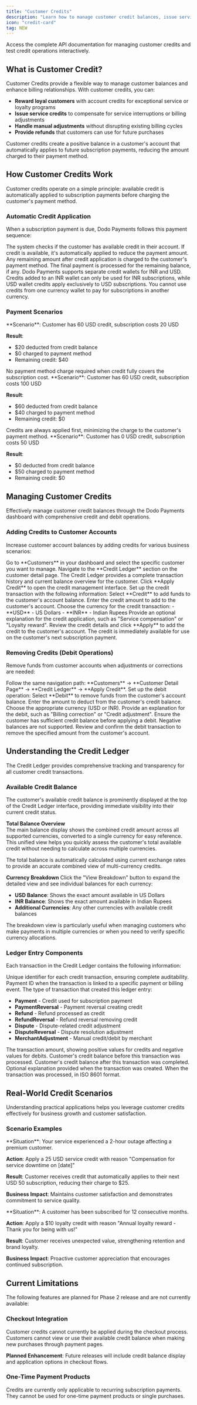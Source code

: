```yaml
---
title: "Customer Credits"
description: "Learn how to manage customer credit balances, issue service credits, and handle billing adjustments seamlessly with Dodo Payments."
icon: "credit-card"
tag: NEW
---
```


<CardGroup cols={1}>
<Card title="API Reference - Customer Credits" icon="code" href="/api-reference/customers/get-customer-wallets">
  Access the complete API documentation for managing customer credits and test credit operations interactively.
</Card>
</CardGroup>

## What is Customer Credit?

Customer Credits provide a flexible way to manage customer balances and enhance billing relationships. With customer credits, you can:

- **Reward loyal customers** with account credits for exceptional service or loyalty programs
- **Issue service credits** to compensate for service interruptions or billing adjustments
- **Handle manual adjustments** without disrupting existing billing cycles
- **Provide refunds** that customers can use for future purchases

<Info>
Customer credits create a positive balance in a customer's account that automatically applies to future subscription payments, reducing the amount charged to their payment method.
</Info>

## How Customer Credits Work

Customer credits operate on a simple principle: available credit is automatically applied to subscription payments before charging the customer's payment method.

### Automatic Credit Application

When a subscription payment is due, Dodo Payments follows this payment sequence:

<Steps>
<Step title="Check Credit Balance">
The system checks if the customer has available credit in their account.
</Step>

<Step title="Apply Available Credit">
If credit is available, it's automatically applied to reduce the payment amount.
</Step>

<Step title="Calculate Remaining Balance">
Any remaining amount after credit application is charged to the customer's payment method.
</Step>

<Step title="Process Payment">
The final payment is processed for the remaining balance, if any.
</Step>
</Steps>

<Info>
Dodo Payments supports separate credit wallets for INR and USD. Credits added to an INR wallet can only be used for INR subscriptions, while USD wallet credits apply exclusively to USD subscriptions. You cannot use credits from one currency wallet to pay for subscriptions in another currency.
</Info>

### Payment Scenarios

<Tabs>
<Tab title="Full Credit Coverage">
**Scenario**: Customer has 60 USD credit, subscription costs 20 USD

**Result**: 
- $20 deducted from credit balance
- $0 charged to payment method
- Remaining credit: $40

<Check>
No payment method charge required when credit fully covers the subscription cost.
</Check>
</Tab>

<Tab title="Partial Credit Coverage">
**Scenario**: Customer has 60 USD credit, subscription costs 100 USD

**Result**:
- $60 deducted from credit balance
- $40 charged to payment method
- Remaining credit: $0

<Info>
Credits are always applied first, minimizing the charge to the customer's payment method.
</Info>
</Tab>

<Tab title="No Credit Available">
**Scenario**: Customer has 0 USD credit, subscription costs 50 USD

**Result**:
- $0 deducted from credit balance
- $50 charged to payment method
- Remaining credit: $0

</Tab>
</Tabs>


## Managing Customer Credits

Effectively manage customer credit balances through the Dodo Payments dashboard with comprehensive credit and debit operations.

### Adding Credits to Customer Accounts

Increase customer account balances by adding credits for various business scenarios:

<Steps>
<Step title="Navigate to Customer Details">
Go to **Customers** in your dashboard and select the specific customer you want to manage.
</Step>

<Step title="Access Credit Ledger">
Navigate to the **Credit Ledger** section on the customer detail page.

<Info>
The Credit Ledger provides a complete transaction history and current balance overview for the customer.
</Info>
</Step>

<Step title="Initiate Credit Application">
Click **Apply Credit** to open the credit management interface.
</Step>

<Step title="Configure Credit Details">
Set up the credit transaction with the following information:

<ParamField path="Transaction Type" type="string" required>
Select **Credit** to add funds to the customer's account balance.
</ParamField>

<ParamField path="Amount" type="number" required>
Enter the credit amount to add to the customer's account.
</ParamField>

<ParamField path="Currency" type="string" required>
Choose the currency for the credit transaction:
- **USD** - US Dollars
- **INR** - Indian Rupees
</ParamField>

<ParamField path="Reason" type="string">
Provide an optional explanation for the credit application, such as "Service compensation" or "Loyalty reward".
</ParamField>
</Step>

<Step title="Apply Credit">
Review the credit details and click **Apply** to add the credit to the customer's account.

<Check>
The credit is immediately available for use on the customer's next subscription payment.
</Check>
</Step>
</Steps>

### Removing Credits (Debit Operations)

Remove funds from customer accounts when adjustments or corrections are needed:

<Steps>
<Step title="Access Credit Management">
Follow the same navigation path: **Customers** → **Customer Detail Page** → **Credit Ledger** → **Apply Credit**.
</Step>

<Step title="Configure Debit Transaction">
Set up the debit operation:

<ParamField path="Transaction Type" type="string" required>
Select **Debit** to remove funds from the customer's account balance.
</ParamField>

<ParamField path="Amount" type="number" required>
Enter the amount to deduct from the customer's credit balance.
</ParamField>

<ParamField path="Currency" type="string" required>
Choose the appropriate currency (USD or INR).
</ParamField>

<ParamField path="Reason" type="string">
Provide an explanation for the debit, such as "Billing correction" or "Credit adjustment".
</ParamField>

<Warning>
Ensure the customer has sufficient credit balance before applying a debit. Negative balances are not supported.
</Warning>
</Step>

<Step title="Apply Debit">
Review and confirm the debit transaction to remove the specified amount from the customer's account.
</Step>
</Steps>


## Understanding the Credit Ledger

The Credit Ledger provides comprehensive tracking and transparency for all customer credit transactions.

### Available Credit Balance

The customer's available credit balance is prominently displayed at the top of the Credit Ledger interface, providing immediate visibility into their current credit status.

**Total Balance Overview**  
The main balance display shows the combined credit amount across all supported currencies, converted to a single currency for easy reference. This unified view helps you quickly assess the customer's total available credit without needing to calculate across multiple currencies.

<Tip>
The total balance is automatically calculated using current exchange rates to provide an accurate combined view of multi-currency credits.
</Tip>

**Currency Breakdown**
Click the "View Breakdown" button to expand the detailed view and see individual balances for each currency:

- **USD Balance**: Shows the exact amount available in US Dollars  
- **INR Balance**: Shows the exact amount available in Indian Rupees
- **Additional Currencies**: Any other currencies with available credit balances

<Note>
The breakdown view is particularly useful when managing customers who make payments in multiple currencies or when you need to verify specific currency allocations.
</Note>


### Ledger Entry Components

Each transaction in the Credit Ledger contains the following information:

<ResponseField name="Entry ID" type="string">
Unique identifier for each credit transaction, ensuring complete auditability.
</ResponseField>

<ResponseField name="Reference ID" type="string">
Payment ID when the transaction is linked to a specific payment or billing event.
</ResponseField>

<ResponseField name="Event Type" type="string">
The type of transaction that created this ledger entry:

- **Payment** - Credit used for subscription payment
- **PaymentReversal** - Payment reversal creating credit
- **Refund** - Refund processed as credit
- **RefundReversal** - Refund reversal removing credit
- **Dispute** - Dispute-related credit adjustment
- **DisputeReversal** - Dispute resolution adjustment
- **MerchantAdjustment** - Manual credit/debit by merchant
</ResponseField>

<ResponseField name="Amount" type="number">
The transaction amount, showing positive values for credits and negative values for debits.
</ResponseField>

<ResponseField name="Before Balance" type="number">
Customer's credit balance before this transaction was processed.
</ResponseField>

<ResponseField name="After Balance" type="number">
Customer's credit balance after this transaction was completed.
</ResponseField>

<ResponseField name="Reason" type="string">
Optional explanation provided when the transaction was created.
</ResponseField>

<ResponseField name="Created At" type="timestamp">
When the transaction was processed, in ISO 8601 format.
</ResponseField>


## Real-World Credit Scenarios

Understanding practical applications helps you leverage customer credits effectively for business growth and customer satisfaction.

### Scenario Examples

<AccordionGroup>
<Accordion title="Service Credit for Downtime">
**Situation**: Your service experienced a 2-hour outage affecting a premium customer.

**Action**: Apply a 25 USD service credit with reason "Compensation for service downtime on [date]"

**Result**: Customer receives credit that automatically applies to their next USD 50 subscription, reducing their charge to $25.

**Business Impact**: Maintains customer satisfaction and demonstrates commitment to service quality.
</Accordion>

<Accordion title="Loyalty Reward Program">
**Situation**: A customer has been subscribed for 12 consecutive months.

**Action**: Apply a $10 loyalty credit with reason "Annual loyalty reward - Thank you for being with us!"

**Result**: Customer receives unexpected value, strengthening retention and brand loyalty.

**Business Impact**: Proactive customer appreciation that encourages continued subscription.
</Accordion>

</AccordionGroup>

## Current Limitations

<Warning>
The following features are planned for Phase 2 release and are not currently available:
</Warning>

### Checkout Integration
Customer credits cannot currently be applied during the checkout process. Customers cannot view or use their available credit balance when making new purchases through payment pages.

**Planned Enhancement**: Future releases will include credit balance display and application options in checkout flows.

### One-Time Payment Products
Credits are currently only applicable to recurring subscription payments. They cannot be used for one-time payment products or single purchases.



